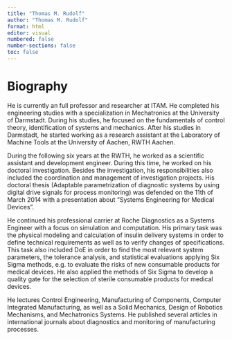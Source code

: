 ```yaml
---
title: "Thomas M. Rudolf"
author: "Thomas M. Rudolf"
format: html
editor: visual
numbered: false
number-sections: false
toc: false
---
```


# Biography

He is currently an full professor and researcher at ITAM. He completed his engineering studies with a specialization in Mechatronics at the University of Darmstadt. During his studies, he focused on the fundamentals of control theory, identification of systems and mechanics. After his studies in Darmstadt, he started working as a research assistant at the Laboratory of Machine Tools at the University of Aachen, RWTH Aachen.

During the following six years at the RWTH, he worked as a scientific assistant and development engineer. During this time, he worked on his doctoral investigation. Besides the investigation, his responsibilities also included the coordination and management of investigation projects. His doctoral thesis (Adaptable parametrization of diagnostic systems by using digital drive signals for process monitoring) was defended on the 11th of March 2014 with a presentation about “Systems Engineering for Medical Devices”.

He continued his professional carrier at Roche Diagnostics as a Systems Engineer with a focus on simulation and computation. His primary task was the physical modeling and calculation of insulin delivery systems in order to define technical requirements as well as to verify changes of specifications. This task also included DoE in order to find the most relevant system parameters, the tolerance analysis, and statistical evaluations applying Six Sigma methods, e.g. to evaluate the risks of new consumable products for medical devices. He also applied the methods of Six Sigma to develop a quality gate for the selection of sterile consumable products for medical devices.

He lectures Control Engineering, Manufacturing of Components, Computer Integrated Manufacturing, as well as a Solid Mechanics, Design of Robotics Mechanisms, and Mechatronics Systems. He published several articles in international journals about diagnostics and monitoring of manufacturing processes.